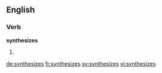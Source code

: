 
==English==

===Verb===
'''synthesizes'''

# {{third-person singular of|synthesize}}

[[de:synthesizes]]
[[fr:synthesizes]]
[[sv:synthesizes]]
[[vi:synthesizes]]
